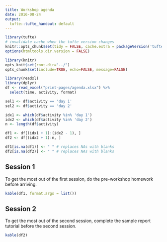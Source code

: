 ```yaml
---
title: Workshop agenda
date: 2016-08-24
output:
  tufte::tufte_handout: default
---
```


```r
library(tufte)
# invalidate cache when the tufte version changes
knitr::opts_chunk$set(tidy = FALSE, cache.extra = packageVersion('tufte'))
options(htmltools.dir.version = FALSE)

library(knitr)
opts_knit$set(root.dir="../")
opts_chunk$set(include=TRUE, echo=FALSE, message=FALSE)
```

```r
library(readxl)
library(dplyr)
df <- read_excel("print-pages/agenda.xlsx") %>% 
  select(time, activity, format)

sel1 <- df$activity == 'day 1'
sel2 <- df$activity == 'day 2'

idx1 <- which(df$activity %in% 'day 1')
idx2 <- which(df$activity %in% 'day 2')
n <- length(df$activity)

df1 <- df[(idx1 + 1):(idx2 - 1), ]
df2 <- df[(idx2 + 1):n, ]

df1[is.na(df1)] <- " " # replaces NAs with blanks
df2[is.na(df2)] <- " " # replaces NAs with blanks
```

## Session 1

To get the most out of the first session, do the pre-workshop homework before arriving. 

```r
kable(df1, format.args = list())
```

## Session 2

To get the most out of the second session, complete the sample report tutorial before the second session.  

```r
kable(df2)
```
